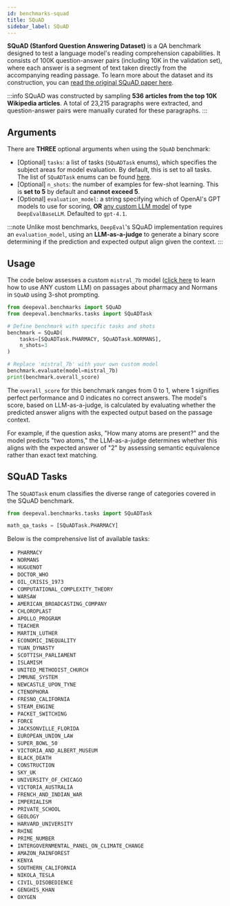 ```yaml
---
id: benchmarks-squad
title: SQuAD
sidebar_label: SQuAD
---
```


<head>
  <link rel="canonical" href="https://deepeval.com/docs/benchmarks-squad" />
</head>

**SQuAD (Stanford Question Answering Dataset)** is a QA benchmark designed to test a language model's reading comprehension capabilities. It consists of 100K question-answer pairs (including 10K in the validation set), where each answer is a segment of text taken directly from the accompanying reading passage. To learn more about the dataset and its construction, you can [read the original SQuAD paper here](https://arxiv.org/pdf/1606.05250).

:::info
SQuAD was constructed by sampling **536 articles from the top 10K Wikipedia articles**. A total of 23,215 paragraphs were extracted, and question-answer pairs were manually curated for these paragraphs.
:::

## Arguments

There are **THREE** optional arguments when using the `SQuAD` benchmark:

- [Optional] `tasks`: a list of tasks (`SQuADTask` enums), which specifies the subject areas for model evaluation. By default, this is set to all tasks. The list of `SQuADTask` enums can be found [here](#squad-tasks).
- [Optional] `n_shots`: the number of examples for few-shot learning. This is **set to 5** by default and **cannot exceed 5**.
- [Optional] `evaluation_model`: a string specifying which of OpenAI's GPT models to use for scoring, **OR** [any custom LLM model](/docs/metrics-introduction#using-a-custom-llm) of type `DeepEvalBaseLLM`. Defaulted to `gpt-4.1`.

:::note
Unlike most benchmarks, `DeepEval`'s SQuAD implementation requires an `evaluation_model`, using an **LLM-as-a-judge** to generate a binary score determining if the prediction and expected output align given the context.
:::

## Usage

The code below assesses a custom `mistral_7b` model ([click here](/guides/guides-using-custom-llms) to learn how to use ANY custom LLM) on passages about pharmacy and Normans in `SQuAD` using 3-shot prompting.

```python
from deepeval.benchmarks import SQuAD
from deepeval.benchmarks.tasks import SQuADTask

# Define benchmark with specific tasks and shots
benchmark = SQuAD(
    tasks=[SQuADTask.PHARMACY, SQuADTask.NORMANS],
    n_shots=3
)

# Replace 'mistral_7b' with your own custom model
benchmark.evaluate(model=mistral_7b)
print(benchmark.overall_score)
```

The `overall_score` for this benchmark ranges from 0 to 1, where 1 signifies perfect performance and 0 indicates no correct answers. The model's score, based on LLM-as-a-judge, is calculated by evaluating whether the predicted answer aligns with the expected output based on the passage context.

For example, if the question asks, "How many atoms are present?" and the model predicts "two atoms," the LLM-as-a-judge determines whether this aligns with the expected answer of "2" by assessing semantic equivalence rather than exact text matching.

## SQuAD Tasks

The `SQuADTask` enum classifies the diverse range of categories covered in the SQuAD benchmark.

```python
from deepeval.benchmarks.tasks import SQuADTask

math_qa_tasks = [SQuADTask.PHARMACY]
```

Below is the comprehensive list of available tasks:

- `PHARMACY`
- `NORMANS`
- `HUGUENOT`
- `DOCTOR_WHO`
- `OIL_CRISIS_1973`
- `COMPUTATIONAL_COMPLEXITY_THEORY`
- `WARSAW`
- `AMERICAN_BROADCASTING_COMPANY`
- `CHLOROPLAST`
- `APOLLO_PROGRAM`
- `TEACHER`
- `MARTIN_LUTHER`
- `ECONOMIC_INEQUALITY`
- `YUAN_DYNASTY`
- `SCOTTISH_PARLIAMENT`
- `ISLAMISM`
- `UNITED_METHODIST_CHURCH`
- `IMMUNE_SYSTEM`
- `NEWCASTLE_UPON_TYNE`
- `CTENOPHORA`
- `FRESNO_CALIFORNIA`
- `STEAM_ENGINE`
- `PACKET_SWITCHING`
- `FORCE`
- `JACKSONVILLE_FLORIDA`
- `EUROPEAN_UNION_LAW`
- `SUPER_BOWL_50`
- `VICTORIA_AND_ALBERT_MUSEUM`
- `BLACK_DEATH`
- `CONSTRUCTION`
- `SKY_UK`
- `UNIVERSITY_OF_CHICAGO`
- `VICTORIA_AUSTRALIA`
- `FRENCH_AND_INDIAN_WAR`
- `IMPERIALISM`
- `PRIVATE_SCHOOL`
- `GEOLOGY`
- `HARVARD_UNIVERSITY`
- `RHINE`
- `PRIME_NUMBER`
- `INTERGOVERNMENTAL_PANEL_ON_CLIMATE_CHANGE`
- `AMAZON_RAINFOREST`
- `KENYA`
- `SOUTHERN_CALIFORNIA`
- `NIKOLA_TESLA`
- `CIVIL_DISOBEDIENCE`
- `GENGHIS_KHAN`
- `OXYGEN`
